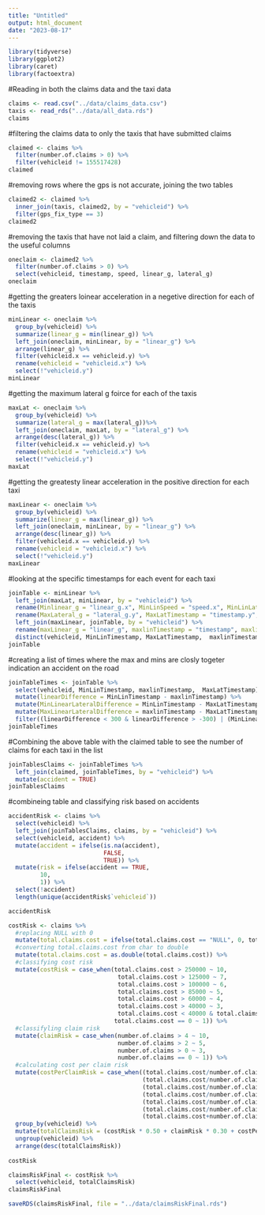 ```yaml
---
title: "Untitled"
output: html_document
date: "2023-08-17"
---
```


```r
library(tidyverse)
library(ggplot2)
library(caret)
library(factoextra)
```


#Reading in both the claims data and the taxi data
```r
claims <- read.csv("../data/claims_data.csv")
taxis <- read_rds("../data/all_data.rds")
claims
```
#filtering the claims data to only the taxis that have submitted claims
```r
claimed <- claims %>% 
  filter(number.of.claims > 0) %>% 
  filter(vehicleid != 155517428)
claimed
```
#removing rows where the gps is not accurate, joining the two tables
```r
claimed2 <- claimed %>% 
  inner_join(taxis, claimed2, by = "vehicleid") %>% 
  filter(gps_fix_type == 3)
claimed2
```
#removing the taxis that have not laid a claim, and filtering down the data to the useful columns
```r
oneclaim <- claimed2 %>% 
  filter(number.of.claims > 0) %>% 
  select(vehicleid, timestamp, speed, linear_g, lateral_g)
oneclaim
```
#getting the greaters loinear acceleration in a negetive direction for each of the taxis
```r
minLinear <- oneclaim %>% 
  group_by(vehicleid) %>% 
  summarize(linear_g = min(linear_g)) %>% 
  left_join(oneclaim, minLinear, by = "linear_g") %>% 
  arrange(linear_g) %>% 
  filter(vehicleid.x == vehicleid.y) %>% 
  rename(vehicleid = "vehicleid.x") %>% 
  select(!"vehicleid.y")
minLinear
```
#getting the maximum lateral g foirce for each of the taxis
```r
maxLat <- oneclaim %>% 
  group_by(vehicleid) %>% 
  summarize(lateral_g = max(lateral_g))%>% 
  left_join(oneclaim, maxLat, by = "lateral_g") %>% 
  arrange(desc(lateral_g)) %>% 
  filter(vehicleid.x == vehicleid.y) %>% 
  rename(vehicleid = "vehicleid.x") %>% 
  select(!"vehicleid.y")
maxLat
```
#getting the greatesty linear acceleration in the positive direction for each taxi
```r
maxLinear <- oneclaim %>% 
  group_by(vehicleid) %>% 
  summarize(linear_g = max(linear_g)) %>% 
  left_join(oneclaim, minLinear, by = "linear_g") %>% 
  arrange(desc(linear_g)) %>% 
  filter(vehicleid.x == vehicleid.y) %>% 
  rename(vehicleid = "vehicleid.x") %>% 
  select(!"vehicleid.y")
maxLinear
```
#looking at the specific timestamps for each event for each taxi
```r
joinTable <- minLinear %>% 
  left_join(maxLat, minLinear, by = "vehicleid") %>% 
  rename(Minlinear_g = "linear_g.x", MinLinSpeed = "speed.x", MinLinLateral_g = "lateral_g.x", MinLinTimestamp = "timestamp.x") %>% 
  rename(MaxLateral_g = "lateral_g.y", MaxLatTimestamp = "timestamp.y", maxLatSpeed = "speed.y", maxLatLinear_g = "linear_g.y") %>% 
  left_join(maxLinear, joinTable, by = "vehicleid") %>% 
  rename(maxLinear_g = "linear_g", maxlinTimestamp = "timestamp", maxlinspeed = "speed", maxLinLateral_g = "lateral_g") %>% 
  distinct(vehicleid, MinLinTimestamp, MaxLatTimestamp,  maxlinTimestamp)
joinTable
```
#creating a list of times where the max and mins are closly togeter indication an accident on the road
```r
joinTableTimes <- joinTable %>% 
  select(vehicleid, MinLinTimestamp, maxlinTimestamp,  MaxLatTimestamp) %>% 
  mutate(linearDifference = MinLinTimestamp - maxlinTimestamp) %>% 
  mutate(MinLinearLateralDifference = MinLinTimestamp - MaxLatTimestamp) %>% 
  mutate(MaxLinearLateralDifference = maxlinTimestamp - MaxLatTimestamp) %>% 
  filter((linearDifference < 300 & linearDifference > -300) | (MinLinearLateralDifference < 5 & MinLinearLateralDifference >-5) | (MaxLinearLateralDifference < 0.833 & MaxLinearLateralDifference >-0.833))
joinTableTimes
```
#Combining the above table with the claimed table to see the number of claims for each taxi in the list
```r
joinTablesClaims <- joinTableTimes %>% 
  left_join(claimed, joinTableTimes, by = "vehicleid") %>% 
  mutate(accident = TRUE)
joinTablesClaims
```
#combineing table and classifying risk based on accidents
```r
accidentRisk <- claims %>% 
  select(vehicleid) %>% 
  left_join(joinTablesClaims, claims, by = "vehicleid") %>% 
  select(vehicleid, accident) %>% 
  mutate(accident = ifelse(is.na(accident),
                           FALSE,
                           TRUE)) %>% 
  mutate(risk = ifelse(accident == TRUE, 
         10, 
         1)) %>% 
  select(!accident)
  length(unique(accidentRisk$`vehicleid`))

accidentRisk
```
```r
costRisk <- claims %>% 
  #replacing NULL with 0 
  mutate(total.claims.cost = ifelse(total.claims.cost == "NULL", 0, total.claims.cost)) %>%
  #converting total.claims.cost from char to double
  mutate(total.claims.cost = as.double(total.claims.cost)) %>% 
  #classifying cost risk
  mutate(costRisk = case_when(total.claims.cost > 250000 ~ 10,
                               total.claims.cost > 125000 ~ 7,
                               total.claims.cost > 100000 ~ 6,
                               total.claims.cost > 85000 ~ 5,
                               total.claims.cost > 60000 ~ 4,
                               total.claims.cost > 40000 ~ 3,
                               total.claims.cost < 40000 & total.claims.cost > 0  ~ 2,
                              total.claims.cost == 0 ~ 1)) %>%
  #classifyling claim risk
  mutate(claimRisk = case_when(number.of.claims > 4 ~ 10,
                               number.of.claims > 2 ~ 5,
                               number.of.claims > 0 ~ 3,
                               number.of.claims == 0 ~ 1)) %>% 
  #calculating cost per claim risk
  mutate(costPerClaimRisk = case_when((total.claims.cost/number.of.claims) > 150000 ~ 10,
                                      (total.claims.cost/number.of.claims) > 120000 ~ 7,
                                      (total.claims.cost/number.of.claims) > 80000 ~ 5,
                                      (total.claims.cost/number.of.claims) > 60000 ~ 4,
                                      (total.claims.cost/number.of.claims) > 30000 ~ 3,
                                      (total.claims.cost/number.of.claims) > 0 ~ 2,
                                      (total.claims.cost+number.of.claims) == 0 ~ 1,)) %>% 
  group_by(vehicleid) %>% 
  mutate(totalClaimsRisk = (costRisk * 0.50 + claimRisk * 0.30 + costPerClaimRisk * 0.20)) %>% 
  ungroup(vehicleid) %>% 
  arrange(desc(totalClaimsRisk))
  
costRisk
```
```r
claimsRiskFinal <- costRisk %>% 
  select(vehicleid, totalClaimsRisk)
claimsRiskFinal

saveRDS(claimsRiskFinal, file = "../data/claimsRiskFinal.rds")
```


